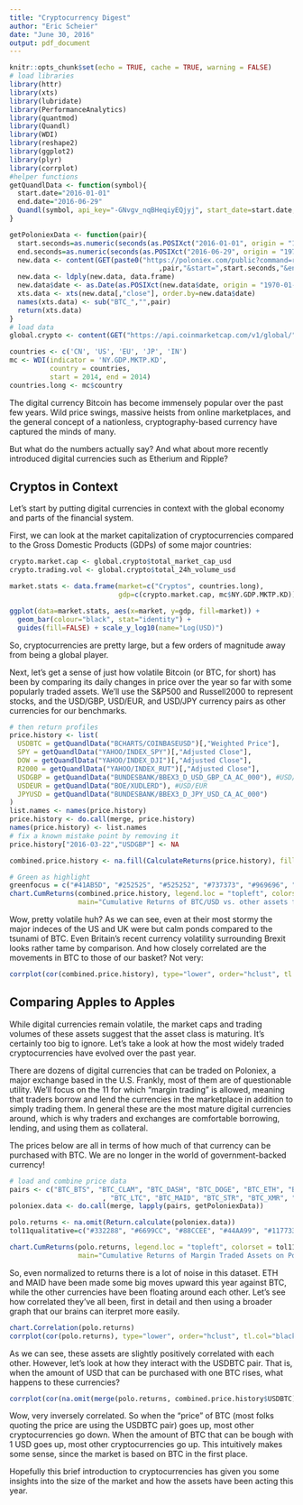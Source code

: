 ```yaml
---
title: "Cryptocurrency Digest"
author: "Eric Scheier"
date: "June 30, 2016"
output: pdf_document
---
```


```r
knitr::opts_chunk$set(echo = TRUE, cache = TRUE, warning = FALSE)
# load libraries
library(httr)
library(xts)
library(lubridate)
library(PerformanceAnalytics)
library(quantmod)
library(Quandl)
library(WDI)
library(reshape2)
library(ggplot2)
library(plyr)
library(corrplot)
#helper functions
getQuandlData <- function(symbol){
  start.date="2016-01-01"
  end.date="2016-06-29"
  Quandl(symbol, api_key="-GNvgv_nqBHeqiyEQjyj", start_date=start.date, end_date=end.date, type="xts")
}

getPoloniexData <- function(pair){
  start.seconds=as.numeric(seconds(as.POSIXct("2016-01-01", origin = "1970-01-01")))
  end.seconds=as.numeric(seconds(as.POSIXct("2016-06-29", origin = "1970-01-01")))
  new.data <- content(GET(paste0("https://poloniex.com/public?command=returnChartData&currencyPair="
                                     ,pair,"&start=",start.seconds,"&end=",end.seconds,"&period=86400")))
  new.data <- ldply(new.data, data.frame)
  new.data$date <- as.Date(as.POSIXct(new.data$date, origin = "1970-01-01"))
  xts.data <- xts(new.data[,"close"], order.by=new.data$date)
  names(xts.data) <- sub("BTC_","",pair)
  return(xts.data)
}
# load data
global.crypto <- content(GET("https://api.coinmarketcap.com/v1/global/"))

countries <- c('CN', 'US', 'EU', 'JP', 'IN')
mc <- WDI(indicator = 'NY.GDP.MKTP.KD',
          country = countries,
          start = 2014, end = 2014)
countries.long <- mc$country
```

The digital currency Bitcoin has become immensely popular over the past few years. Wild price swings, massive heists from online marketplaces, and the general concept of a nationless, cryptography-based currency have captured the minds of many.

But what do the numbers actually say? And what about more recently introduced digital currencies such as Etherium and Ripple?

## Cryptos in Context

Let’s start by putting digital currencies in context with the global economy and parts of the financial system.

First, we can look at the market capitalization of cryptocurrencies compared to the Gross Domestic Products (GDPs) of some major countries:

```r
crypto.market.cap <- global.crypto$total_market_cap_usd
crypto.trading.vol <- global.crypto$total_24h_volume_usd

market.stats <- data.frame(market=c("Cryptos", countries.long),
                           gdp=c(crypto.market.cap, mc$NY.GDP.MKTP.KD))

ggplot(data=market.stats, aes(x=market, y=gdp, fill=market)) +
  geom_bar(colour="black", stat="identity") +
  guides(fill=FALSE) + scale_y_log10(name="Log(USD)")
```

So, cryptocurrencies are pretty large, but a few orders of magnitude away from being a global player.

Next, let’s get a sense of just how volatile Bitcoin (or BTC, for short) has been by comparing its daily changes in price over the year so far with some popularly traded assets. We’ll use the S&P500 and Russell2000 to represent stocks, and the USD/GBP, USD/EUR, and USD/JPY currency pairs as other currencies for our benchmarks.

```r
# then return profiles
price.history <- list(
  USDBTC = getQuandlData("BCHARTS/COINBASEUSD")[,"Weighted Price"],
  SPY = getQuandlData("YAHOO/INDEX_SPY")[,"Adjusted Close"],
  DOW = getQuandlData("YAHOO/INDEX_DJI")[,"Adjusted Close"],
  R2000 = getQuandlData("YAHOO/INDEX_RUT")[,"Adjusted Close"],
  USDGBP = getQuandlData("BUNDESBANK/BBEX3_D_USD_GBP_CA_AC_000"), #USD/GBP
  USDEUR = getQuandlData("BOE/XUDLERD"), #USD/EUR
  JPYUSD = getQuandlData("BUNDESBANK/BBEX3_D_JPY_USD_CA_AC_000")
)
list.names <- names(price.history)
price.history <- do.call(merge, price.history)
names(price.history) <- list.names
# fix a known mistake point by removing it
price.history["2016-03-22","USDGBP"] <- NA

combined.price.history <- na.fill(CalculateReturns(price.history), fill=0)

# Green as highlight
greenfocus = c("#41AB5D", "#252525", "#525252", "#737373", "#969696", "#BDBDBD", "#D9D9D9", "#F0F0F0")
chart.CumReturns(combined.price.history, legend.loc = "topleft", colorset = greenfocus,
                 main="Cumulative Returns of BTC/USD vs. other assets for 2016")
```

Wow, pretty volatile huh? As we can see, even at their most stormy the major indeces of the US and UK were but calm ponds compared to the tsunami of BTC. Even Britain’s recent currency volatility surrounding Brexit looks rather tame by comparison. And how closely correlated are the movements in BTC to those of our basket? Not very:

```r
corrplot(cor(combined.price.history), type="lower", order="hclust", tl.col="black", tl.srt=45)
```

## Comparing Apples to Apples

While digital currencies remain volatile, the market caps and trading volumes of these assets suggest that the asset class is maturing. It’s certainly too big to ignore. Let’s take a look at how the most widely traded cryptocurrencies have evolved over the past year.

There are dozens of digital currencies that can be traded on Poloniex, a major exchange based in the U.S. Frankly, most of them are of questionable utility. We’ll focus on the 11 for which “margin trading” is allowed, meaning that traders borrow and lend the currencies in the marketplace in addition to simply trading them. In general these are the most mature digital currencies around, which is why traders and exchanges are comfortable borrowing, lending, and using them as collateral.

The prices below are all in terms of how much of that currency can be purchased with BTC. We are no longer in the world of government-backed currency!

```r
# load and combine price data
pairs <- c("BTC_BTS", "BTC_CLAM", "BTC_DASH", "BTC_DOGE", "BTC_ETH", "BTC_FCT"
                       , "BTC_LTC", "BTC_MAID", "BTC_STR", "BTC_XMR", "BTC_XRP")
poloniex.data <- do.call(merge, lapply(pairs, getPoloniexData))

polo.returns <- na.omit(Return.calculate(poloniex.data))
tol11qualitative=c("#332288", "#6699CC", "#88CCEE", "#44AA99", "#117733", "#999933", "#DDCC77", "#661100", "#CC6677", "#882255", "#AA4499")

chart.CumReturns(polo.returns, legend.loc = "topleft", colorset = tol11qualitative,
                 main="Cumulative Returns of Margin Traded Assets on Poloniex")

```

So, even normalized to returns there is a lot of noise in this dataset. ETH and MAID have been made some big moves upward this year against BTC, while the other currencies have been floating around each other. Let's see how correlated they've all been, first in detail and then using a broader graph that our brains can iterpret more easily.

```r
chart.Correlation(polo.returns)
corrplot(cor(polo.returns), type="lower", order="hclust", tl.col="black", tl.srt=45)
```

As we can see, these assets are slightly positively correlated with each other. However, let's look at how they interact with the USDBTC pair. That is, when the amount of USD that can be purchased with one BTC rises, what happens to these currencies?

```r
corrplot(cor(na.omit(merge(polo.returns, combined.price.history$USDBTC))), type="lower", order="hclust", tl.col="black", tl.srt=45)
```

Wow, very inversely correlated. So when the "price" of BTC (most folks quoting the price are using the USDBTC pair) goes up, most other cryptocurrencies go down. When the amount of BTC that can be bough with 1 USD goes up, most other cryptocurrencies go up. This intuitively makes some sense, since the market is based on BTC in the first place.

Hopefully this brief introduction to cryptocurrencies has given you some insights into the size of the market and how the assets have been acting this year.